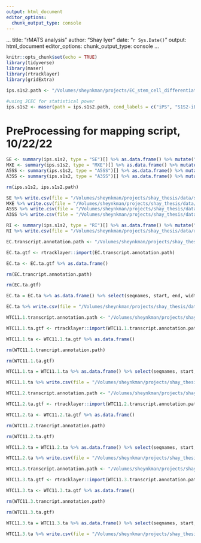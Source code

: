 ```yaml
---
output: html_document
editor_options: 
  chunk_output_type: console
---
```

...
title: "rMATS analysis"
author: "Shay Iyer"
date: "`r Sys.Date()`"
output: html_document
editor_options: 
  chunk_output_type: console
...

```r
knitr::opts_chunk$set(echo = TRUE)
library(tidyverse)
library(maser)
library(rtracklayer)
library(gridExtra) 
```

```r
ips.s1s2.path <- "/Volumes/sheynkman/projects/EC_stem_cell_differentiation/001_ips-s1s2/003_ips-s1s2_output/002_ips-s1s2_rmats-out"
```

```r
#using JCEC for statistical power
ips.s1s2 <- maser(path = ips.s1s2.path, cond_labels = c("iPS", "S1S2-iEC"), ftype = "JCEC")
```

# PreProcessing for mapping script, 10/22/22

```r
SE <- summary(ips.s1s2, type = "SE")[] %>% as.data.frame() %>% mutate("EventType" = rep("SE")) %>% filter(Chr == "chr19") %>% filter(FDR < 0.05)
MXE <- summary(ips.s1s2, type = "MXE")[] %>% as.data.frame() %>% mutate("EventType" = rep("MXE")) %>% filter(Chr == "chr19") %>% filter(FDR < 0.05)
A5SS <- summary(ips.s1s2, type = "A5SS")[] %>% as.data.frame() %>% mutate("EventType" = rep("A5SS"))%>% filter(Chr == "chr19") %>% filter(FDR < 0.05)
A3SS <- summary(ips.s1s2, type = "A3SS")[] %>% as.data.frame() %>% mutate("EventType" = rep("A3SS")) %>% filter(Chr == "chr19") %>% filter(FDR < 0.05)
```

```r
rm(ips.s1s2, ips.s1s2.path)
```

```r
SE %>% write.csv(file = "/Volumes/sheynkman/projects/shay_thesis/data/seToy.csv")
MXE %>% write.csv(file = "/Volumes/sheynkman/projects/shay_thesis/data/mxeToy.csv")
A5SS %>% write.csv(file = "/Volumes/sheynkman/projects/shay_thesis/data/a5ssToy.csv")
A3SS %>% write.csv(file = "/Volumes/sheynkman/projects/shay_thesis/data/a3ssToy.csv")
```

```r
RI <- summary(ips.s1s2, type = "RI")[] %>% as.data.frame() %>% mutate("EventType" = rep("RI")) 
RI %>% write.csv(file = "/Volumes/sheynkman/projects/shay_thesis/data/riToy.csv")
```


```r
EC.transcript.annotation.path <- "/Volumes/sheynkman/projects/shay_thesis/data/EC-LR/long-read-EC-data/03_chr19_gtfs/chr19_EC.gtf"

EC.ta.gtf <- rtracklayer::import(EC.transcript.annotation.path)

EC.ta <- EC.ta.gtf %>% as.data.frame()

rm(EC.trancript.annotation.path)

rm(EC.ta.gtf)

EC.ta = EC.ta %>% as.data.frame() %>% select(seqnames, start, end, width, strand, type, gene_id, gene_name, exon_id, exon_number, transcript_id, transcript_name)

EC.ta %>% write.csv(file = "/Volumes/sheynkman/projects/shay_thesis/data/chr19-lr-proc/EC-transcript-annotation.csv")
```

```r
WTC11.1.transcript.annotation.path <- "/Volumes/sheynkman/projects/shay_thesis/data/EC-LR/long-read-EC-data/03_chr19_gtfs/chr19_WTC11-1.gtf"

WTC11.1.ta.gtf <- rtracklayer::import(WTC11.1.transcript.annotation.path)

WTC11.1.ta <- WTC11.1.ta.gtf %>% as.data.frame()

rm(WTC11.1.trancript.annotation.path)

rm(WTC11.1.ta.gtf)

WTC11.1.ta = WTC11.1.ta %>% as.data.frame() %>% select(seqnames, start, end, width, strand, type, gene_id, gene_name, exon_id, exon_number, transcript_id, transcript_name)

WTC11.1.ta %>% write.csv(file = "/Volumes/sheynkman/projects/shay_thesis/data/chr19-lr-proc/WTC11-1-transcript-annotation.csv")
```

```r
WTC11.2.transcript.annotation.path <- "/Volumes/sheynkman/projects/shay_thesis/data/EC-LR/long-read-EC-data/03_chr19_gtfs/chr19_WTC11-2.gtf"

WTC11.2.ta.gtf <- rtracklayer::import(WTC11.2.transcript.annotation.path)

WTC11.2.ta <- WTC11.2.ta.gtf %>% as.data.frame()

rm(WTC11.2.trancript.annotation.path)

rm(WTC11.2.ta.gtf)

WTC11.2.ta = WTC11.2.ta %>% as.data.frame() %>% select(seqnames, start, end, width, strand, type, gene_id, gene_name, exon_id, exon_number, transcript_id, transcript_name)

WTC11.2.ta %>% write.csv(file = "/Volumes/sheynkman/projects/shay_thesis/data/chr19-lr-proc/WTC11-2-transcript-annotation.csv")
```

```r
WTC11.3.transcript.annotation.path <- "/Volumes/sheynkman/projects/shay_thesis/data/EC-LR/long-read-EC-data/03_chr19_gtfs/chr19_WTC11-3.gtf"

WTC11.3.ta.gtf <- rtracklayer::import(WTC11.3.transcript.annotation.path)

WTC11.3.ta <- WTC11.3.ta.gtf %>% as.data.frame()

rm(WTC11.3.trancript.annotation.path)

rm(WTC11.3.ta.gtf)

WTC11.3.ta = WTC11.3.ta %>% as.data.frame() %>% select(seqnames, start, end, width, strand, type, gene_id, gene_name, exon_id, exon_number, transcript_id, transcript_name)

WTC11.3.ta %>% write.csv(file = "/Volumes/sheynkman/projects/shay_thesis/data/chr19-lr-proc/WTC11-3-transcript-annotation.csv")
```
